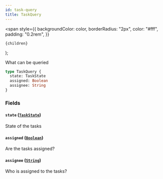 ```yaml
---
id: task-query
title: TaskQuery
---
```


  <span
    style={{
      backgroundColor: color,
      borderRadius: "2px",
      color: "#fff",
      padding: "0.2rem",
    }}
  >
    {children}
  </span>
);

What can be queried

```graphql
type TaskQuery {
  state: TaskState
  assigned: Boolean
  assignee: String
}
```

### Fields

#### `state` ([`TaskState`](/reference/tasklist-api/enums/task-state.mdx))

State of the tasks

#### `assigned` ([`Boolean`](/reference/tasklist-api/scalars/boolean.mdx))

Are the tasks assigned?

#### `assignee` ([`String`](/reference/tasklist-api/scalars/string.mdx))

Who is assigned to the tasks?
